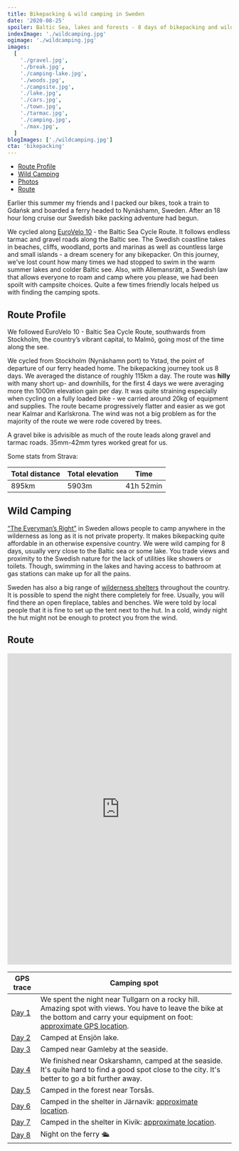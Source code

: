 ```yaml
---
title: Bikepacking & wild camping in Sweden
date: '2020-08-25'
spoiler: Baltic Sea, lakes and forests - 8 days of bikepacking and wild camping adventure.
indexImage: './wildcamping.jpg'
ogimage: './wildcamping.jpg'
images:
  [
    './gravel.jpg',
    './break.jpg',
    './camping-lake.jpg',
    './woods.jpg',
    './campsite.jpg',
    './lake.jpg',
    './cars.jpg',
    './town.jpg',
    './tarmac.jpg',
    './camping.jpg',
    './max.jpg',
  ]
blogImages: ['./wildcamping.jpg']
cta: 'bikepacking'
---
```


- [Route Profile](#route-profile)
- [Wild Camping](#wild-camping)
- [Photos](#image-gallery)
- [Route](#route)

<MakeItBigContainer>
  <ImageComponent
    image={props.frontmatter.blogImages[0]}
    alt="Bikepacking in Sweden"
  ></ImageComponent>
</MakeItBigContainer>

Earlier this summer my friends and I packed our bikes, took a train to Gdańsk and boarded a ferry headed to Nynäshamn, Sweden. After an 18 hour long cruise our Swedish bike packing adventure had begun.

We cycled along [EuroVelo 10](https://en.eurovelo.com/ev10) - the Baltic Sea Cycle Route. It follows endless tarmac and gravel roads along the Baltic see. The Swedish coastline takes in beaches, cliffs, woodland, ports and marinas as well as countless large and small islands - a dream scenery for any bikepacker. On this journey, we've lost count how many times we had stopped to swim in the warm summer lakes and colder Baltic see. Also, with Allemansrätt, a Swedish law that allows everyone to roam and camp where you please, we had been spoilt with campsite choices. Quite a few times friendly locals helped us with finding the camping spots.

## Route Profile

We followed EuroVelo 10 - Baltic Sea Cycle Route, southwards from Stockholm, the country’s vibrant capital, to Malmö, going most of the time along the see.

We cycled from Stockholm (Nynäshamn port) to Ystad, the point of departure of our ferry headed home. The bikepacking journey took us 8 days. We averaged the distance of roughly 115km a day. The route was **hilly** with many short up- and downhills, for the first 4 days we were averaging more thn 1000m elevation gain per day. It was quite straining especially when cycling on a fully loaded bike - we carried around 20kg of equipment and supplies. The route became progressively flatter and easier as we got near Kalmar and Karlskrona. The wind was not a big problem as for the majority of the route we were rode covered by trees.

<MakeItBigContainer>
  <ImageComponent
    image={props.frontmatter.images[7]}
    alt="Route"
    isRow
  ></ImageComponent>
  <Container>
    <Column>
      <ImageComponent
        image={props.frontmatter.images[1]}
        alt="Camping at the sea"
      ></ImageComponent>
    </Column>
    <Column>
      <ImageComponent
        image={props.frontmatter.images[5]}
        alt="Camping at the sea"
      ></ImageComponent>
    </Column>
  </Container>
</MakeItBigContainer>

A gravel bike is advisible as much of the route leads along gravel and tarmac roads. 35mm-42mm tyres worked great for us.

Some stats from Strava:

| Total distance | Total elevation | Time      |
| -------------- | --------------- | --------- |
| 895km          | 5903m           | 41h 52min |

## Wild Camping

[“The Everyman’s Right”](https://en.wikipedia.org/wiki/Freedom_to_roam) in Sweden allows people to camp anywhere in the wilderness as long as it is not private property. It makes bikepacking quite affordable in an otherwise expensive country. We were wild camping for 8 days, usually very close to the Baltic sea or some lake. You trade views and proximity to the Swedish nature for the lack of utilities like showers or toilets. Though, swimming in the lakes and having access to bathroom at gas stations can make up for all the pains.

<MakeItBigContainer>
  <ImageComponent
    image={props.frontmatter.images[4]}
    alt="Camping 2"
  ></ImageComponent>
  <ImageComponent
    image={props.frontmatter.images[2]}
    alt="Camping 3"
  ></ImageComponent>
</MakeItBigContainer>

Sweden has also a big range of [wilderness shelters](https://www.gone71.com/shelters-in-sweden/) throughout the country. It is possible to spend the night there completely for free. Usually, you will find there an open fireplace, tables and benches. We were told by local people that it is fine to set up the tent next to the hut. In a cold, windy night the hut might not be enough to protect you from the wind.

<ImageGallery images={props.frontmatter.images}></ImageGallery>

## Route

<LazyIframe height="700px">
  <iframe
    src="https://ridewithgps.com/embeds?type=route&id=38399851&metricUnits=true&sampleGraph=true"
    style="width: 1px; min-width: 100%; height: 700px; border: none;"
    scrolling="no"
    loading="lazy"
  ></iframe>
</LazyIframe>

| GPS trace                                             | Camping spot                                                                                                                                                                                              |
| ----------------------------------------------------- | --------------------------------------------------------------------------------------------------------------------------------------------------------------------------------------------------------- |
| [Day 1](https://www.strava.com/activities/3884215700) | We spent the night near Tullgarn on a rocky hill. Amazing spot with views. You have to leave the bike at the bottom and carry your equipment on foot: [approximate GPS location](https://bit.ly/2FVUD3L). |
| [Day 2](https://www.strava.com/activities/3889586064) | Camped at Ensjön lake.                                                                                                                                                                                    |
| [Day 3](https://www.strava.com/activities/3893201117) | Camped near Gamleby at the seaside.                                                                                                                                                                       |
| [Day 4](https://www.strava.com/activities/3898173911) | We finished near Oskarshamn, camped at the seaside. It's quite hard to find a good spot close to the city. It's better to go a bit further away.                                                          |
| [Day 5](https://www.strava.com/activities/3903372251) | Camped in the forest near Torsås.                                                                                                                                                                         |
| [Day 6](https://www.strava.com/activities/3907739263) | Camped in the shelter in Järnavik: [approximate location](https://www.google.com/maps/dir//56.174592000000004,15.079513000000002).                                                                        |
| [Day 7](https://www.strava.com/activities/3912610094) | Camped in the shelter in Kivik: [approximate location](https://www.google.com/maps/dir//55.6865063,14.2337752/@55.6765303,14.0841077,12z).                                                                |
| [Day 8](https://www.strava.com/activities/3916179399) | Night on the ferry 🛳                                                                                                                                                                                      |
